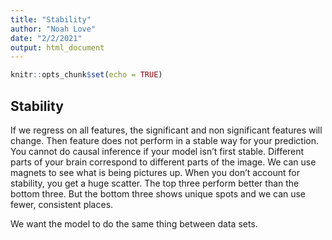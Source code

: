 ```yaml
---
title: "Stability"
author: "Noah Love"
date: "2/2/2021"
output: html_document
---
```


```r
knitr::opts_chunk$set(echo = TRUE)
```

## Stability

If we regress on all features, the significant and non significant features will change. Then feature does not perform in a stable way for your prediction. You cannot do causal inference if your model isn't first stable. 
Different parts of your brain correspond to different parts of the image. We can use magnets to see what is being pictures up. When you don't account for stability, you get a huge scatter. The top three perform better than the bottom three. But the bottom three shows unique spots and we can use fewer, consistent places. 

We want the model to do the same thing between data sets. 
